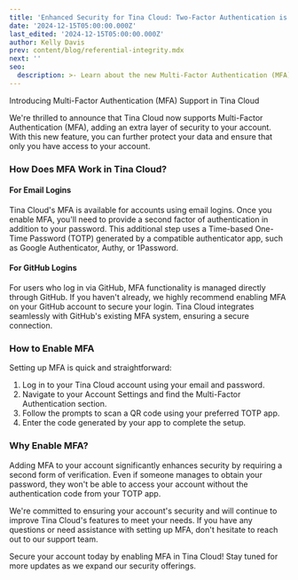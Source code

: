 ```yaml
---
title: 'Enhanced Security for Tina Cloud: Two-Factor Authentication is Here'
date: '2024-12-15T05:00:00.000Z'
last_edited: '2024-12-15T05:00:00.000Z'
author: Kelly Davis
prev: content/blog/referential-integrity.mdx
next: ''
seo:
  description: >- Learn about the new Multi-Factor Authentication (MFA) feature in Tina Cloud, enhancing account security with TOTP support.
---
```


Introducing Multi-Factor Authentication (MFA) Support in Tina Cloud

We're thrilled to announce that Tina Cloud now supports Multi-Factor Authentication (MFA), adding an extra layer of security to your account. With this new feature, you can further protect your data and ensure that only you have access to your account.

### How Does MFA Work in Tina Cloud?

#### For Email Logins

Tina Cloud's MFA is available for accounts using email logins. Once you enable MFA, you'll need to provide a second factor of authentication in addition to your password. This additional step uses a Time-based One-Time Password (TOTP) generated by a compatible authenticator app, such as Google Authenticator, Authy, or 1Password.

#### For GitHub Logins

For users who log in via GitHub, MFA functionality is managed directly through GitHub. If you haven't already, we highly recommend enabling MFA on your GitHub account to secure your login. Tina Cloud integrates seamlessly with GitHub's existing MFA system, ensuring a secure connection.

### How to Enable MFA

Setting up MFA is quick and straightforward:

1. Log in to your Tina Cloud account using your email and password.
2. Navigate to your Account Settings and find the Multi-Factor Authentication section.
3. Follow the prompts to scan a QR code using your preferred TOTP app.
4. Enter the code generated by your app to complete the setup.

### Why Enable MFA?

Adding MFA to your account significantly enhances security by requiring a second form of verification. Even if someone manages to obtain your password, they won't be able to access your account without the authentication code from your TOTP app.

We're committed to ensuring your account's security and will continue to improve Tina Cloud's features to meet your needs. If you have any questions or need assistance with setting up MFA, don't hesitate to reach out to our support team.

Secure your account today by enabling MFA in Tina Cloud! Stay tuned for more updates as we expand our security offerings.
